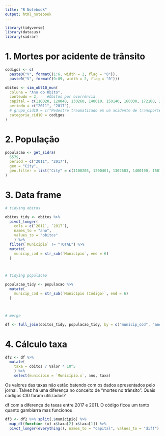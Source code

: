 ```yaml
---
title: "R Notebook"
output: html_notebook
---
```


```r
library(tidyverse)
library(datasus)
library(sidrar)
```



# 1. Mortes por acidente de trânsito

```r
codigos <- c(
  paste0("V", formatC(1:6, width = 2, flag = "0")),
  paste0("V", formatC(9:89, width = 2, flag = "0")))

obitos <- sim_obt10_mun(
  coluna = "Ano do Óbito",
  conteudo = 2,    #Óbitos por ocorrência
  capital = c(110020, 120040, 130260, 140010, 150140, 160030, 172100, 211130, 221100, 230440, 240810, 250750, 261160, 270430, 280030, 292740, 310620, 320530, 330455, 355030, 410690, 420540, 431490, 500270, 510340, 520870, 530010),    #código IBGE de todas as capitais
  periodo = c("2011", "2017"),
  # grupo_cid10 = c("Pedestre traumatizado em um acidente de transporte", "Ciclista traumatizado em um acidente de transporte", "Motociclista traumat em um acidente de transporte", "Ocupante triciclo motorizado traumat acid transp", "Ocupante automóvel traumat acidente transporte", "Ocupante caminhonete traumat acidente transporte", "Ocupante veíc transp pesado traumat acid transp", "Ocupante ônibus traumat acidente de transporte", "Outros acidentes de transporte terrestre")
  categoria_cid10 = codigos
)
```



# 2. População

```r
populacao <- get_sidra(
  6579,
  period = c("2011", "2017"),
  geo = "City",
  geo.filter = list("City" = c(1100205, 1200401, 1302603, 1400100, 1501402, 1600303, 1721000, 2111300, 2211001, 2304400, 2408102, 2507507, 2611606, 2704302, 2800308, 2927408, 3106200, 3205309, 3304557, 3550308, 4106902, 4205407, 4314902, 5002704, 5103403, 5208707, 5300108))
)
```

# 3. Data frame

```r
# tidying obitos

obitos_tidy <- obitos %>%
  pivot_longer(
    cols = c(`2011`, `2017`),
    names_to = "ano",
    values_to = "obitos"
    ) %>%
  filter(`Município` != "TOTAL") %>%
  mutate(
    municip_cod = str_sub(`Município`, end = 6)
  )



# tidying populacao

populacao_tidy <- populacao %>%
  mutate(
    municip_cod = str_sub(`Município (Código)`, end = 6)
  )



# merge

df <- full_join(obitos_tidy, populacao_tidy, by = c("municip_cod", "ano" = "Ano"))
```




# 4. Cálculo taxa

```r
df2 <- df %>%
  mutate(
    taxa = obitos / Valor * 10^5
    ) %>%
    select(municipio = `Município.x`, ano, taxa)
```

Os valores das taxas não estão batendo com os dados apresentados pelo jornal.
Talvez há uma diferença no conceito de "mortes no trânsito".
Quais códigos CID foram utilizados?



df com a diferença de taxas entre 2017 e 2011.
O código ficou um tanto quanto gambiarra mas funcionou.

```r
df3 <- df2 %>% split(.$municipio) %>%
  map_df(function (x) x$taxa[2]-x$taxa[1]) %>%
  pivot_longer(everything(), names_to = "capital", values_to = "diff")
```
